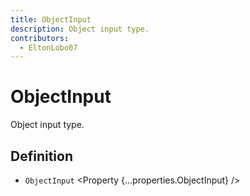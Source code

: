 ```yaml
---
title: ObjectInput
description: Object input type.
contributors:
  - EltonLobo07
---
```



# ObjectInput

Object input type.

## Definition

- `ObjectInput` <Property {...properties.ObjectInput} />
